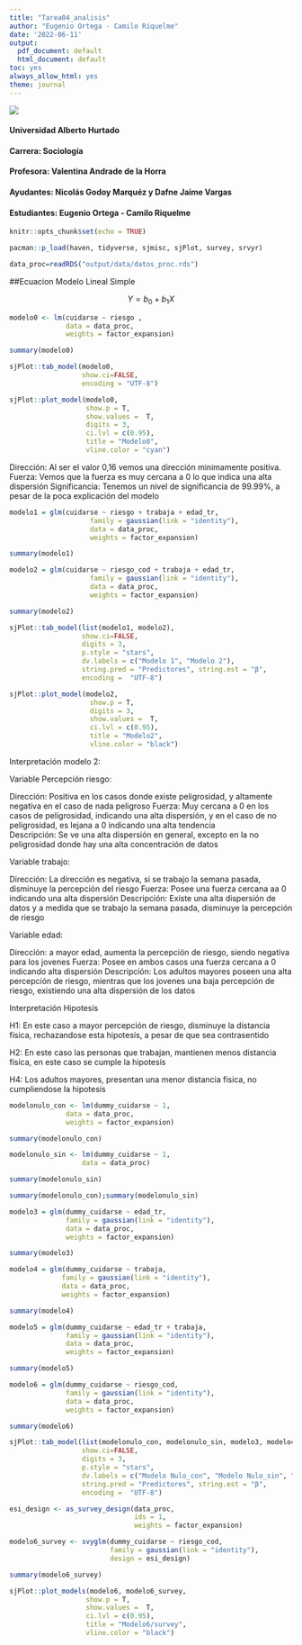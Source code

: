 ```yaml
---
title: "Tarea04_analisis"
author: "Eugenio Ortega - Camilo Riquelme"
date: '2022-06-11'
output:
  pdf_document: default
  html_document: default
toc: yes
always_allow_html: yes
theme: journal
---
```


![](https://www.uahurtado.cl/wp-images/uploads/2015/05/uah2.png)

#### Universidad Alberto Hurtado
#### Carrera: Sociología
#### Profesora: Valentina Andrade de la Horra
#### Ayudantes: Nicolás Godoy Marquéz  y Dafne Jaime Vargas
#### Estudiantes: Eugenio Ortega - Camilo Riquelme

```r
knitr::opts_chunk$set(echo = TRUE)
```



```r
pacman::p_load(haven, tidyverse, sjmisc, sjPlot, survey, srvyr)
```



```r
data_proc=readRDS("output/data/datos_proc.rds")
```

##Ecuacion Modelo Lineal Simple

$${Y}=b_{0} +b_{1}X$$

```r
modelo0 <- lm(cuidarse ~ riesgo ,
              data = data_proc, 
              weights = factor_expansion)
```



```r
summary(modelo0)
```



```r
sjPlot::tab_model(modelo0, 
                  show.ci=FALSE,  
                  encoding = "UTF-8")
```



```r
sjPlot::plot_model(modelo0, 
                   show.p = T,
                   show.values =  T,
                   digits = 3,
                   ci.lvl = c(0.95), 
                   title = "Modelo0", 
                   vline.color = "cyan")
```

Dirección: Al ser el valor 0,16 vemos una dirección minimamente positiva.
Fuerza: Vemos que la fuerza es muy cercana a 0 lo que indica una alta dispersión
Significancia: Tenemos un nivel de significancia de 99.99%, a pesar de la poca explicación del modelo

```r
modelo1 = glm(cuidarse ~ riesgo + trabaja + edad_tr,
                    family = gaussian(link = "identity"),
                    data = data_proc, 
                    weights = factor_expansion)
```



```r
summary(modelo1)
```



```r
modelo2 = glm(cuidarse ~ riesgo_cod + trabaja + edad_tr,
                    family = gaussian(link = "identity"),
                    data = data_proc, 
                    weights = factor_expansion)
```



```r
summary(modelo2)
```



```r
sjPlot::tab_model(list(modelo1, modelo2),
                  show.ci=FALSE,
                  digits = 3,
                  p.style = "stars",
                  dv.labels = c("Modelo 1", "Modelo 2"),
                  string.pred = "Predictores", string.est = "β",
                  encoding =  "UTF-8")
```



```r
sjPlot::plot_model(modelo2, 
                    show.p = T,
                    digits = 3,
                    show.values =  T,
                    ci.lvl = c(0.95), 
                    title = "Modelo2", 
                    vline.color = "black")
```

Interpretación modelo 2:

Variable Percepción riesgo:

Dirección: Positiva en los casos donde existe peligrosidad, y altamente negativa en el caso de nada peligroso 
Fuerza: Muy cercana a 0 en los casos de peligrosidad, indicando una alta dispersión, y en el caso de no peligrosidad, es lejana a 0 indicando una alta tendencia  
Descripción: Se ve una alta dispersión en general, excepto en la no peligrosidad donde hay una alta concentración de datos

Variable trabajo:

Dirección: La dirección es negativa, si se trabajo la semana pasada, disminuye la percepción del riesgo
Fuerza: Posee una fuerza cercana aa 0 indicando una alta dispersión
Descripción: Existe una alta dispersión de datos y a medida que se trabajo la semana pasada, disminuye la percepción de riesgo

Variable edad:

Dirección: a mayor edad, aumenta la percepción de riesgo, siendo negativa para los jovenes
Fuerza: Posee en ambos casos una fuerza cercana a 0 indicando alta dispersión
Descripción: Los adultos mayores poseen una alta percepción de riesgo, mientras que los jovenes una baja percepción de riesgo, existiendo una alta dispersión de los datos

Interpretación Hipotesís

H1: En este caso a mayor percepción de riesgo, disminuye la distancia física, rechazandose esta hipotesís, a pesar de que sea contrasentido

H2: En este caso las personas que trabajan, mantienen menos distancia fisíca, en este caso se cumple la hipotesís

H4: Los adultos mayores, presentan una menor distancia fisíca, no cumpliendose la hipotesís

```r
modelonulo_con <- lm(dummy_cuidarse ~ 1,
              data = data_proc, 
              weights = factor_expansion)
```



```r
summary(modelonulo_con)
```



```r
modelonulo_sin <- lm(dummy_cuidarse ~ 1,
                  data = data_proc)
```



```r
summary(modelonulo_sin)
```



```r
summary(modelonulo_con);summary(modelonulo_sin)
```



```r
modelo3 = glm(dummy_cuidarse ~ edad_tr,
              family = gaussian(link = "identity"),
              data = data_proc, 
              weights = factor_expansion)
```



```r
summary(modelo3)
```



```r
modelo4 = glm(dummy_cuidarse ~ trabaja,
             family = gaussian(link = "identity"),
             data = data_proc, 
             weights = factor_expansion)
```



```r
summary(modelo4)
```



```r
modelo5 = glm(dummy_cuidarse ~ edad_tr + trabaja,
              family = gaussian(link = "identity"),
              data = data_proc, 
              weights = factor_expansion)
```



```r
summary(modelo5)
```



```r
modelo6 = glm(dummy_cuidarse ~ riesgo_cod,
              family = gaussian(link = "identity"),
              data = data_proc, 
              weights = factor_expansion)
```



```r
summary(modelo6)
```



```r
sjPlot::tab_model(list(modelonulo_con, modelonulo_sin, modelo3, modelo4, modelo5, modelo6),
                  show.ci=FALSE,
                  digits = 3,
                  p.style = "stars",
                  dv.labels = c("Modelo Nulo_con", "Modelo Nulo_sin", "Modelo 3", "Modelo 4", "Modelo 5", "Modelo 6"),
                  string.pred = "Predictores", string.est = "β",
                  encoding =  "UTF-8")
```



```r
esi_design <- as_survey_design(data_proc, 
                               ids = 1,
                               weights = factor_expansion)
```



```r
modelo6_survey <- svyglm(dummy_cuidarse ~ riesgo_cod,
                         family = gaussian(link = "identity"),
                         design = esi_design)
```



```r
summary(modelo6_survey)
```



```r
sjPlot::plot_models(modelo6, modelo6_survey, 
                   show.p = T,
                   show.values =  T,
                   ci.lvl = c(0.95), 
                   title = "Modelo6/survey", 
                   vline.color = "black")

```


